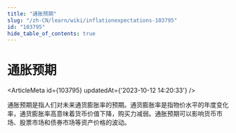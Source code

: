 ```yaml
---
title: "通胀预期"
slug: "/zh-CN/learn/wiki/inflationexpectations-103795"
id: "103795"
hide_table_of_contents: true
---
```



<Breadcrumbs current="通胀预期" />

# 通胀预期

<ArticleMeta id={103795} updatedAt={'2023-10-12 14:20:33'} />
<div className='border-solid border-b border-t-0 my-4 border-[var(--ifm-color-gray-300)]' />

通胀预期是指人们对未来通货膨胀率的预期。通货膨胀率是指物价水平的年度变化率，通货膨胀率高意味着货币价值下降，购买力减弱。通胀预期可以影响货币市场、股票市场和债券市场等资产价格的波动。
